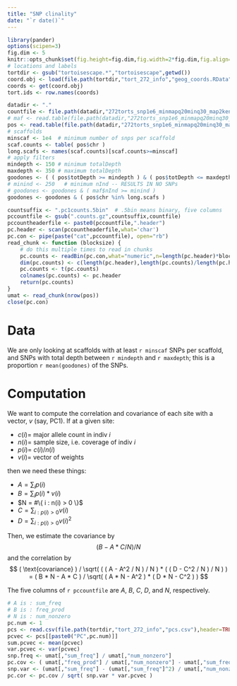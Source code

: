 ```yaml
---
title: "SNP clinality"
date: "`r date()`"
---
```


```r
library(pander)
options(scipen=3)
fig.dim <- 5
knitr::opts_chunk$set(fig.height=fig.dim,fig.width=2*fig.dim,fig.align='center')
# locations and labels
tortdir <- gsub("tortoisescape.*","tortoisescape",getwd())
coord.obj <- load(file.path(tortdir,"tort_272_info","geog_coords.RData"))
coords <- get(coord.obj)
tort.ids <- row.names(coords)
```

```r
datadir <- "."
countfile <- file.path(datadir,"272torts_snp1e6_minmapq20minq30_map2kenro.counts.gz")
# maf <- read.table(file.path(datadir,"272torts_snp1e6_minmapq20minq30_map2kenro.mafs.gz"),header=TRUE)
pos <- read.table(file.path(datadir,"272torts_snp1e6_minmapq20minq30_map2kenro.pos.gz"),header=TRUE)
# scaffolds
minscaf <- 1e4  # minimum number of snps per scaffold
scaf.counts <- table( pos$chr )
long.scafs <- names(scaf.counts)[scaf.counts>=minscaf]
# apply filters
mindepth <- 150 # minimum totalDepth
maxdepth <- 350 # maximum totalDepth
goodones <- ( ( pos$totDepth >= mindepth ) & ( pos$totDepth <= maxdepth ) )
# minind <- 250   # minimum nInd -- RESULTS IN NO SNPs
# goodones <- goodones & ( maf$nInd >= minind )
goodones <- goodones & ( pos$chr %in% long.scafs )
```

```r
countsuffix <- ".pc1counts.5bin"  # .5bin means binary, five columns
pccountfile <- gsub(".counts.gz",countsuffix,countfile)
pccountheaderfile <- paste0(pccountfile,".header")
pc.header <- scan(pccountheaderfile,what='char')
pc.con <- pipe(paste("cat",pccountfile), open="rb")
read_chunk <- function (blocksize) {
    # do this multiple times to read in chunks
    pc.counts <- readBin(pc.con,what="numeric",n=length(pc.header)*blocksize)
    dim(pc.counts) <- c(length(pc.header),length(pc.counts)/length(pc.header))
    pc.counts <- t(pc.counts)
    colnames(pc.counts) <- pc.header
    return(pc.counts)
}
umat <- read_chunk(nrow(pos))
close(pc.con)
```

# Data

We are only looking at scaffolds with at least `r minscaf` SNPs per scaffold,
and SNPs with total depth between `r mindepth` and `r maxdepth`;
this is a proportion `r mean(goodones)` of the SNPs.


# Computation

We want to compute the correlation and covariance of each site with a vector, $v$ (say, PC1).
If at a given site:

- $c(i) =$ major allele count in indiv $i$
- $n(i) =$ sample size, i.e. coverage of indiv $i$
- $p(i) =$ $c(i)/n(i)$
- $v(i) =$ vector of weights

then we need these things:

- $A = \sum_i p(i)$
- $B = \sum_i p(i) * v(i)$
- $N = #\{ i : n(i) > 0 \}$
- $C = \sum_{i : p(i)>0} v(i)$
- $D = \sum_{i : p(i)>0} v(i)^2$

Then, we estimate the covariance by
$$  ( B - A * C / N ) / N $$
and the correlation by
$$
  ( \text{covariance} ) / \sqrt( ( ( A - A^2 / N ) / N ) * ( ( D - C^2 / N ) / N ) )
  = ( B * N - A * C ) / \sqrt( ( A * N - A^2 ) * ( D * N - C^2 ) )
$$

The five columns of `r pccountfile` are $A$, $B$, $C$, $D$, and $N$, respectively.

```r
# A is : sum_freq  
# B is : freq_prod 
# N is : num_nonzero 
pc.num <- 1
pcs <- read.csv(file.path(tortdir,"tort_272_info","pcs.csv"),header=TRUE,stringsAsFactors=FALSE)
pcvec <- pcs[[paste0("PC",pc.num)]]
sum.pcvec <- mean(pcvec)
var.pcvec <- var(pcvec)
snp.freq <- umat[,"sum_freq"] / umat[,"num_nonzero"]
pc.cov <- ( umat[,"freq_prod"] / umat[,"num_nonzero"] - umat[,"sum_freq"] * sum.pcvec / umat[,"num_nonzero"] ) / umat[,"num_nonzero"]
snp.var <- (umat[,"sum_freq"] - (umat[,"sum_freq"]^2) / umat[,"num_nonzero"] ) / umat[,"num_nonzero"]
pc.cor <- pc.cov / sqrt( snp.var * var.pcvec )
```

